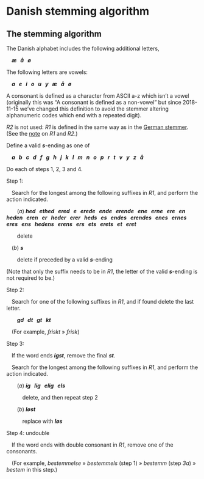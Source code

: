 # Danish stemming algorithm

## The stemming algorithm

The Danish alphabet includes the following additional letters,

&ensp;&ensp;**_æ &nbsp; å &nbsp; ø_**

The following letters are vowels:

&ensp;&ensp;**_a &nbsp; e &nbsp; i &nbsp; o &nbsp; u &nbsp; y &nbsp; æ &nbsp; å &nbsp; ø_**

A consonant is defined as a character from ASCII a-z which isn't a vowel (originally this was "A consonant is defined as a non-vowel" but since 2018-11-15 we've changed this definition to avoid the stemmer altering alphanumeric codes which end with a repeated digit).

_R2_ is not used: _R1_ is defined in the same way as in the [German stemmer](#sec-german). (See the [note](#sec-r1r2) on _R1_ and _R2_.)

Define a valid **_s_**\-ending as one of

&ensp;&ensp;**_a &nbsp; b &nbsp; c &nbsp; d &nbsp; f &nbsp; g &nbsp; h &nbsp; j &nbsp; k &nbsp; l &nbsp; m &nbsp; n &nbsp; o &nbsp; p &nbsp; r &nbsp; t &nbsp; v &nbsp; y &nbsp; z &nbsp; å_**

Do each of steps 1, 2, 3 and 4.

Step 1:

&ensp;&ensp;Search for the longest among the following suffixes in _R1_, and perform the action indicated.

&ensp;&ensp;&ensp;&ensp;(_a_) **_hed &nbsp; ethed &nbsp; ered &nbsp; e &nbsp; erede &nbsp; ende &nbsp; erende &nbsp; ene &nbsp; erne &nbsp; ere &nbsp; en &nbsp; heden &nbsp; eren &nbsp; er &nbsp; heder &nbsp; erer &nbsp; heds &nbsp; es &nbsp; endes &nbsp; erendes &nbsp; enes &nbsp; ernes &nbsp; eres &nbsp; ens &nbsp; hedens &nbsp; erens &nbsp; ers &nbsp; ets &nbsp; erets &nbsp; et &nbsp; eret_**

&ensp;&ensp;&ensp;&ensp;delete

&ensp;&ensp;(_b_) **_s_**

&ensp;&ensp;&ensp;&ensp;delete if preceded by a valid **_s_**\-ending

(Note that only the suffix needs to be in _R1_, the letter of the valid **_s_**\-ending is not required to be.)

Step 2:

&ensp;&ensp;Search for one of the following suffixes in _R1_, and if found delete the last letter.

&ensp;&ensp;&ensp;&ensp;**_gd &nbsp; dt &nbsp; gt &nbsp; kt_**

&ensp;&ensp;(For example, _friskt_ » _frisk_)

Step 3:

&ensp;&ensp;If the word ends **_igst_**, remove the final **_st_**.

&ensp;&ensp;Search for the longest among the following suffixes in _R1_, and perform the action indicated.

&ensp;&ensp;&ensp;&ensp;(_a_) **_ig &nbsp; lig &nbsp; elig &nbsp; els_**

&ensp;&ensp;&ensp;&ensp;&ensp;&ensp;delete, and then repeat step 2

&ensp;&ensp;&ensp;&ensp;(_b_) **_løst_**

&ensp;&ensp;&ensp;&ensp;&ensp;&ensp;replace with **_løs_**

Step 4: undouble

&ensp;&ensp;If the word ends with double consonant in _R1_, remove one of the consonants.

&ensp;&ensp;(For example, _bestemmelse_ » _bestemmels_ (step 1) » _bestemm_ (step _3a_) » _bestem_ in this step.)
